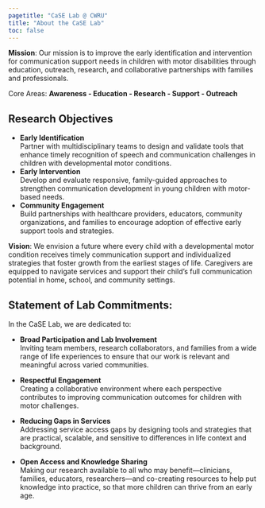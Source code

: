 ```yaml
---
pagetitle: "CaSE Lab @ CWRU"
title: "About the CaSE Lab"
toc: false
---
```



**Mission**: Our mission is to improve the early identification and intervention for communication support needs in children with motor disabilities through education, outreach, research, and collaborative partnerships with families and professionals.

Core Areas: **Awareness - Education - Research - Support - Outreach**

## Research Objectives

- **Early Identification** <br />
    Partner with multidisciplinary teams to design and validate tools that enhance timely recognition of speech and communication challenges in children with developmental motor conditions.
- **Early Intervention** <br />
    Develop and evaluate responsive, family-guided approaches to strengthen communication development in young children with motor-based needs.
-	**Community Engagement** <br />
    Build partnerships with healthcare providers, educators, community organizations, and families to encourage adoption of effective early support tools and strategies. 

**Vision**: We envision a future where every child with a developmental motor condition receives timely communication support and individualized strategies that foster growth from the earliest stages of life. Caregivers are equipped to navigate services and support their child’s full communication potential in home, school, and community settings.


## Statement of Lab Commitments:


In the CaSE Lab, we are dedicated to:

- **Broad Participation and Lab Involvement** <br />
    Inviting team members, research collaborators, and families from a wide range of life experiences to ensure that our work is relevant and meaningful across varied communities.

- **Respectful Engagement** <br />
    Creating a collaborative environment where each perspective contributes to improving communication outcomes for children with motor challenges.

- **Reducing Gaps in Services** <br />
    Addressing service access gaps by designing tools and strategies that are practical, scalable, and sensitive to differences in life context and background.

- **Open Access and Knowledge Sharing** <br />
    Making our research available to all who may benefit—clinicians, families, educators, researchers—and co-creating resources to help put knowledge into practice, so that more children can thrive from an early age.



